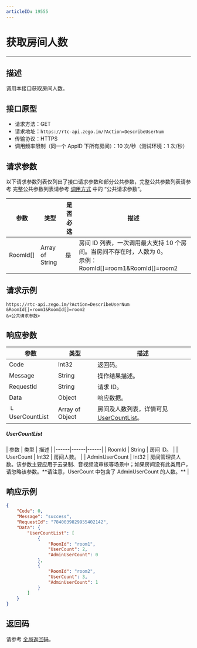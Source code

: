 ```yaml
---
articleID: 19555
---
```



# 获取房间人数

---

## 描述

调用本接口获取房间人数。


## 接口原型

- 请求方法：GET
- 请求地址：`https://rtc-api.zego.im/?Action=DescribeUserNum`
- 传输协议：HTTPS
- 调用频率限制（同一个 AppID 下所有房间）：10 次/秒（测试环境：1 次/秒）

## 请求参数

以下请求参数列表仅列出了接口请求参数和部分公共参数，完整公共参数列表请参考 完整公共参数列表请参考 [调用方式](./../accessing-server-apis.mdx#公共请求参数) 中的 “公共请求参数”。


<table>

<thead>
  <tr>
    <th>参数</th>
    <th>类型</th>
    <th>是否必选</th>
    <th>描述</th>
  </tr>
</thead>
<tbody>
  <tr>
    <td>RoomId[]</td>
    <td>Array of String</td>
    <td>是</td>
    <td>房间 ID 列表，一次调用最大支持 10 个房间。当房间不存在时，人数为 0。<br />示例：RoomId[]=room1&RoomId[]=room2</td>
  </tr>
</tbody>
</table>


## 请求示例

```
https://rtc-api.zego.im/?Action=DescribeUserNum
&RoomId[]=room1&RoomId[]=room2
&<公共请求参数>
```

## 响应参数


| 参数 | 类型 | 描述 |
|------|------|------|
| Code | Int32 | 返回码。 |
| Message | String | 操作结果描述。 |
| RequestId | String | 请求 ID。 |
| Data | Object | 响应数据。 |
| └ UserCountList | Array of Object | 房间及人数列表，详情可见[UserCountList](#userCountList)。 |

<a id="userCountList"></a>
<h5>UserCountList</h5>
| 参数 | 类型 | 描述 |
|------|------|------|
| RoomId | String | 房间 ID。 |
| UserCount | Int32 | 房间人数。 |
| AdminUserCount | Int32 | 房间管理员人数。该参数主要应用于云录制、音视频流审核等场景中；如果房间没有此类用户，请忽略该参数。**请注意，UserCount 中包含了 AdminUserCount 的人数。** |

## 响应示例

```json
{
    "Code": 0,
    "Message": "success",
    "RequestId": "7840039829955402142",
    "Data": {
        "UserCountList": [
            {
                "RoomId": "room1",
                "UserCount": 2,
                "AdminUserCount": 0
            },
            {
                "RoomId": "room2",
                "UserCount": 3,
                "AdminUserCount": 1
            }
        ]
    }
}
```

## 返回码

请参考 [全局返回码](!Return_Codes/Return_Codes)。
